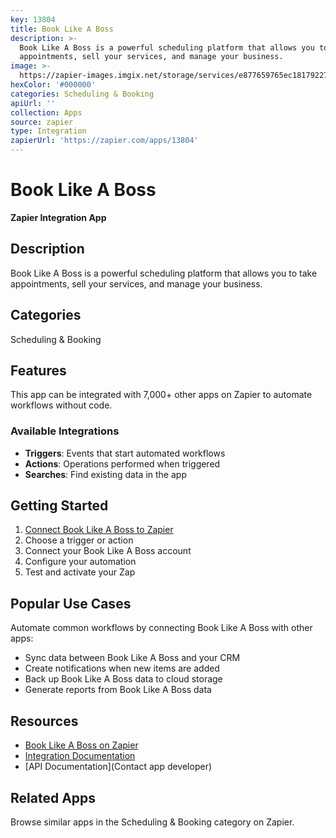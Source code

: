 ```yaml
---
key: 13804
title: Book Like A Boss
description: >-
  Book Like A Boss is a powerful scheduling platform that allows you to take
  appointments, sell your services, and manage your business.
image: >-
  https://zapier-images.imgix.net/storage/services/e877659765ec181792273178628e6464.png?auto=format%2Ccompress&ixlib=python-3.0.0&q=50
hexColor: '#000000'
categories: Scheduling & Booking
apiUrl: ''
collection: Apps
source: zapier
type: Integration
zapierUrl: 'https://zapier.com/apps/13804'
---
```

# Book Like A Boss

**Zapier Integration App**

## Description

Book Like A Boss is a powerful scheduling platform that allows you to take appointments, sell your services, and manage your business.

## Categories

Scheduling & Booking

## Features

This app can be integrated with 7,000+ other apps on Zapier to automate workflows without code.

### Available Integrations

- **Triggers**: Events that start automated workflows
- **Actions**: Operations performed when triggered
- **Searches**: Find existing data in the app

## Getting Started

1. [Connect Book Like A Boss to Zapier](https://zapier.com/apps/13804)
2. Choose a trigger or action
3. Connect your Book Like A Boss account
4. Configure your automation
5. Test and activate your Zap

## Popular Use Cases

Automate common workflows by connecting Book Like A Boss with other apps:

- Sync data between Book Like A Boss and your CRM
- Create notifications when new items are added
- Back up Book Like A Boss data to cloud storage
- Generate reports from Book Like A Boss data

## Resources

- [Book Like A Boss on Zapier](https://zapier.com/apps/13804)
- [Integration Documentation](https://zapier.com/apps/13804/integrations)
- [API Documentation](Contact app developer)

## Related Apps

Browse similar apps in the Scheduling & Booking category on Zapier.
